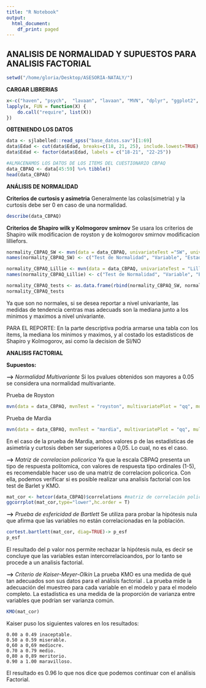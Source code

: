 ```yaml
---
title: "R Notebook"
output:
  html_document:
    df_print: paged
---
```


## ANALISIS DE NORMALIDAD Y SUPUESTOS PARA ANALISIS FACTORIAL

```r
setwd("/home/gloria/Desktop/ASESORIA-NATALY/")
```

**CARGAR LIBRERIAS**
```r
x<-c("haven", "psych",  "lavaan", "lavaan", "MVN", "dplyr", "ggplot2", "parameters", "polycor", "ggcorrplot")
lapply(x, FUN = function(X) {
    do.call("require", list(X)) 
})
```

**OBTENIENDO LOS DATOS**

```r
data <- sjlabelled::read_spss("base_datos.sav")[1:69]
data$Edad <- cut(data$Edad, breaks=c(18, 21, 25), include.lowest=TRUE)
data$Edad <- factor(data$Edad, labels = c("18-21", "22-25"))

#ALMACENAMOS LOS DATOS DE LOS ITEMS DEL CUESTIONARIO CBPAQ
data_CBPAQ <- data[45:59] %>% tibble()
head(data_CBPAQ)
```

**ANÁLISIS DE NORMALIDAD**

**Criterios de curtosis y asimetria**
Generalmente las colas(simetria) y la curtosis debe ser 0 en caso de una normalidad.
```r
describe(data_CBPAQ)
```

**Criterios de Shapiro wilk y Kolmogorov smirnov**
Se usara los criterios de Shapiro wilk modificacion de royston y de kolmogorov smirnov modificacion lilliefors.

```r
normality_CBPAQ_SW <- mvn(data = data_CBPAQ, univariateTest ="SW", univariatePlot = "qq", showOutliers = TRUE)[2]%>%as.data.frame()
names(normality_CBPAQ_SW) <- c("Test de Normalidad", "Variable", "Estadistico", "p-value", "Normalidad")

normality_CBPAQ_Lillie <- mvn(data = data_CBPAQ, univariateTest = "Lillie", showOutliers = TRUE)[2]%>%as.data.frame()
names(normality_CBPAQ_Lillie) <- c("Test de Normalidad", "Variable", "Estadistico", "p-value", "Normalidad")

normality_CBPAQ_tests <- as.data.frame(rbind(normality_CBPAQ_SW, normality_CBPAQ_Lillie))
normality_CBPAQ_tests
```

Ya que son no normales, si se desea reportar a nivel univariante, las medidas de tendencia centras mas adecuads son la mediana junto a los minimos y maximos a nivel univariante. 

PARA EL REPORTE: En la parte descriptiva podria armarse una tabla con los items, la mediana los minimos y maximos, y al costado los estadisticos de Shapiro y Kolmogorov, asi como la decision de SI/NO

**ANALISIS FACTORIAL**

**Supuestos:**

**-->** *Normalidad Multivariante*
Si los pvalues obtenidos son mayores a 0.05 se considera una normalidad multivariante.

Prueba de Royston
```r
mvn(data = data_CBPAQ, mvnTest = "royston", multivariatePlot = "qq", multivariateOutlierMethod = "adj", showOutliers = FALSE)$multivariateNormality

```

Prueba de Mardia
```r
mvn(data = data_CBPAQ, mvnTest = "mardia", multivariatePlot = "qq", multivariateOutlierMethod = "adj", showOutliers = FALSE)$multivariateNormality
```
En el caso de la prueba de Mardia, ambos valores p de las estadísticas de asimetría y curtosis deben ser superiores a 0,05. Lo cual, no es el caso.


**-->** *Matriz de correlacion policorica*
Ya que la escala CBPAQ presenta un tipo de respuesta politomica, con valores de respuesta tipo ordinales (1-5), es recomendable hacer uso de una matriz de correlacion policorica. Con ella, podemos verificar si es posible realizar una analisis factorial con los test de Barlet y KMO.

```r
mat_cor <- hetcor(data_CBPAQ)$correlations #matriz de correlación policorica
ggcorrplot(mat_cor,type="lower",hc.order = T)
```

**-->** *Prueba de esfericidad de Bartlett*
Se utiliza para probar la hipótesis nula que afirma que las variables no están correlacionadas en la población.

```r
cortest.bartlett(mat_cor, diag=TRUE)-> p_esf
p_esf
```

El resultado del p valor nos permite rechazar la hipótesis nula, es decir se concluye que las variables estan intercorrelacioandos, por lo tanto se procede a un analisis factorial.

**-->** *Criterio de Kaiser-Meyer-Olkin*
La prueba KMO es una medida de qué tan adecuados son sus datos para el análisis factorial . La prueba mide la adecuación del muestreo para cada variable en el modelo y para el modelo completo. La estadística es una medida de la proporción de varianza entre variables que podrían ser varianza común.

```r
KMO(mat_cor)
```
Kaiser puso los siguientes valores en los resultados:

    0.00 a 0.49 inaceptable.
    0.50 a 0.59 miserable.
    0,60 a 0,69 mediocre.
    0.70 a 0.79 medio.
    0,80 a 0,89 meritorio.
    0.90 a 1.00 maravilloso.

El resultado es 0.96 lo que nos dice que podemos continuar con el análisis Factorial.




